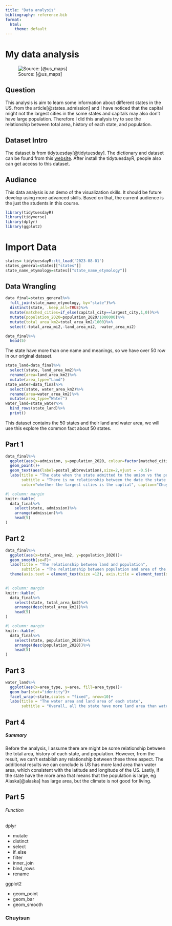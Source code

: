 ```yaml
---
title: "Data analysis"
bibliography: reference.bib
format:
  html:
    theme: default
---
```



# My data analysis 

![Source: [@us_maps]](us_map.jpeg)

## Question
This analysis is aim to learn some information about different states in the US. from the article[@states_admission] and I have noticed that the capital might not the largest cities in the some states and capitals may also don't have large population. Therefore I did this analysis try to see the relationship between total area, history of each state, and population.

## Dataset Intro
The dataset is from tidytuesday[@tidytuesday]. The dictionary and dataset can be found from this [website](https://github.com/rfordatascience/tidytuesday/blob/master/data/2023/2023-08-01/readme.md).
After install the tidytuesdayR, people also can get access to this dataset.

## Audiance  
This data analysis is an demo of the visualization skills. It should be future develop using more advanced skills. Based on that, the current audience is the just the students in this course.

::: {#about-block}

```r
library(tidytuesdayR)
library(tidyverse)
library(dplyr)
library(ggplot2)
```


# Import Data

```r
states= tidytuesdayR::tt_load('2023-08-01')
states_general=states[["states"]]
state_name_etymology=states[["state_name_etymology"]]
```
:::

## Data Wrangling
```r
data_final=states_general%>%
  full_join(state_name_etymology, by="state")%>%
  distinct(state, .keep_all=TRUE)%>%
  mutate(matched_cities=if_else(capital_city==largest_city,1,0))%>%
  mutate(population_2020=population_2020/1000000)%>%
  mutate(total_area_km2=total_area_km2/1000)%>%
  select(-total_area_mi2,-land_area_mi2, -water_area_mi2)

data_final%>%
  head(5)
```

::: {.callout-tip}
The state have more than one name and meanings, so we have over 50 row in our original dataset.
:::
```r
state_land=data_final%>%
  select(state, land_area_km2)%>%
  rename(area=land_area_km2)%>%
  mutate(area_type="Land")
state_water=data_final%>%
  select(state, water_area_km2)%>%
  rename(area=water_area_km2)%>%
  mutate(area_type="Water")
water_land=state_water%>%
  bind_rows(state_land)%>%
  print()
```

::: {.callout-note}
This dataset contains the 50 states and their land and water area, we will use this explore the common fact about 50 states.
:::

## Part 1
```r
data_final%>%
  ggplot(aes(x=admission, y=population_2020, colour=factor(matched_cities)))+
  geom_point()+
  geom_text(aes(label=postal_abbreviation),size=2,vjust = -0.5)+
  labs(title = "The date when the state admitted to the union vs the population",
       subtitle = "There is no relationship between the date the state admitted to union, also whether the captial is the largestes has no relationship with population", x="The date when the state admitted to the union", y="The population of state in 2020(in million", 
       color="whether the largest cities is the captial", caption="Chuyi Sun")

```

```r
#| column: margin
knitr::kable(
  data_final%>%
    select(state, admission)%>%
    arrange(admission)%>%
    head(5)
)
```

## Part 2

```r
data_final%>%
  ggplot(aes(x=total_area_km2, y=population_2020))+
  geom_smooth(se=F)+  
  labs(title = "The relationship between land and population",
       subtitle = "The relationship between population and area of the state is not a strict linear relationship", x="total area in thounds km2", y="total poplation(in million)", caption = "Chuyi Sun")+
  theme(axis.text = element_text(size =12), axis.title = element_text(size = 14))
  
```

```r
#| column: margin
knitr::kable(
  data_final%>%
    select(state, total_area_km2)%>%
    arrange(desc(total_area_km2))%>%
    head(5)
)
```

```r
#| column: margin
knitr::kable(
  data_final%>%
    select(state, population_2020)%>%
    arrange(desc(population_2020))%>%
    head(5)
)
```





## Part 3
```r

water_land%>%
  ggplot(aes(x=area_type, y=area, fill=area_type))+
  geom_bar(stat="identity")+
  facet_wrap(~state,scales = "fixed", nrow=10)+
  labs(title = "The water area and land area of each state",
       subtitle = "Overall, all the state have more land area than water area. Alaska has the largest lan area and water area", x="the type of area", y="area in thounds km2", caption = "Chuyi Sun")


```

## Part 4 

##### Summary 

Before the analysis, I assume there are might be some relationship between the total area, history of each state, and population. However, from the result, we can't establish any relationship between these three aspect. The additional results we can conclude is US has more land area than water area, which consistent with the latitude and longitude of the US. Lastly, if the state have the more area that means that the population is large, eg Alaska[@alaska] has large area, but the climate is not good for living.

## Part 5

###### Function

dplyr

- mutate
- distinct
- select
- if_else
- filter
- inner_join
- bind_rows
- rename

ggplot2 

- geom_point
- geom_bar
- geom_smooth


### Chuyisun
